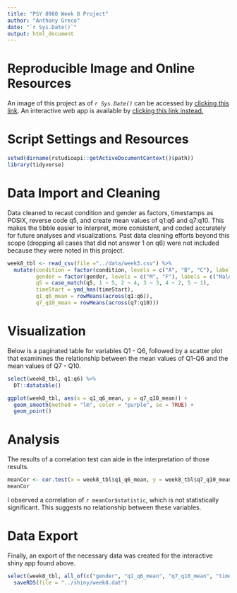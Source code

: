 ```yaml
---
title: "PSY 8960 Week 8 Project"
author: "Anthony Greco"
date: "`r Sys.Date()`"
output: html_document
---
```


# **Reproducible Image and Online Resources**
An image of this project as of *`r Sys.Date()`* can be accessed by [clicking this link](link url).
An interactive web app is available by [clicking this link instead.](link url)

# **Script Settings and Resources**
```r
setwd(dirname(rstudioapi::getActiveDocumentContext()$path))
library(tidyverse)
```

# **Data Import and Cleaning**
Data cleaned to recast condition and gender as factors, timestamps as POSIX, reverse code q5, and create mean values of q1:q6 and q7:q10. This makes the tibble easier to interpret, more consistent, and coded accurately for future analyses and visualizations. Past data cleaning efforts beyond this scope (dropping all cases that did not answer 1 on q6) were not included because they were noted in this project. 
```r
week8_tbl <- read_csv(file ="../data/week3.csv") %>%
  mutate(condition = factor(condition, levels = c("A", "B", "C"), labels = c("Block A", "Block B", "Control")),
         gender = factor(gender, levels = c("M", "F"), labels = c("Male", "Female")),
         q5 = case_match(q5, 1 ~ 5, 2 ~ 4, 3 ~ 3, 4 ~ 2, 5 ~ 1),
         timeStart = ymd_hms(timeStart),
         q1_q6_mean = rowMeans(across(q1:q6)),
         q7_q10_mean = rowMeans(across(q7:q10)))
```

# **Visualization**
Below is a paginated table for variables Q1 - Q6, followed by a scatter plot that examinines the relationship between the mean values of Q1-Q6 and the mean values of Q7 - Q10.
```r
select(week8_tbl, q1:q6) %>%
  DT::datatable()

ggplot(week8_tbl, aes(x = q1_q6_mean, y = q7_q10_mean)) +
  geom_smooth(method = "lm", color = "purple", se = TRUE) +
  geom_point()
```

# **Analysis**
The results of a correlation test can aide in the interpretation of those results. 
```r
meanCor <- cor.test(x = week8_tbl$q1_q6_mean, y = week8_tbl$q7_q10_mean)
meanCor
```
I observed a correlation of `r meanCor$statistic`, which is not statistically significant. This suggests no relationship between these variables.

# **Data Export**
Finally, an export of the necessary data was created for the interactive shiny app found above. 
```r
select(week8_tbl, all_of(c("gender", "q1_q6_mean", "q7_q10_mean", "timeStart"))) %>%
  saveRDS(file = "../shiny/week8.dat")
```